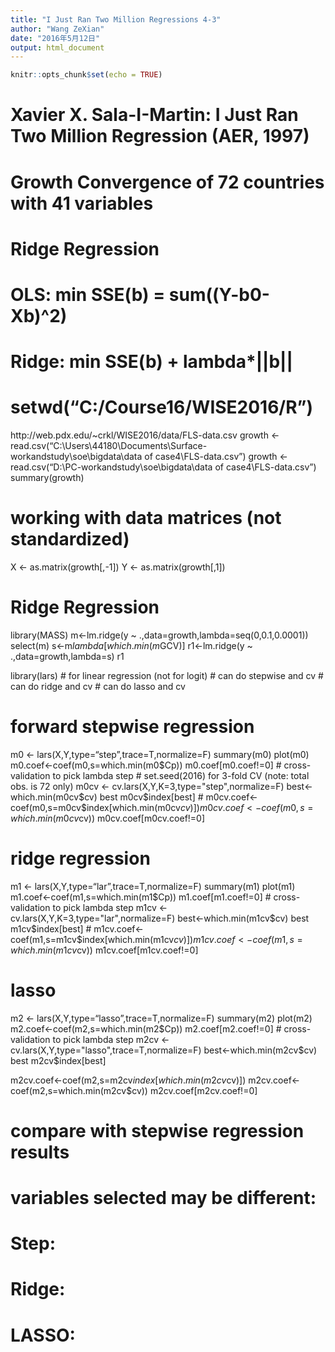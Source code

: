 ```yaml
---
title: "I Just Ran Two Million Regressions 4-3"
author: "Wang ZeXian"
date: "2016年5月12日"
output: html_document
---
```


```r
knitr::opts_chunk$set(echo = TRUE)
```

# Xavier X. Sala-I-Martin: I Just Ran Two Million Regression (AER, 1997)
# Growth Convergence of 72 countries with 41 variables
# Ridge Regression
# OLS: min SSE(b) = sum((Y-b0-Xb)^2)
# Ridge: min SSE(b) + lambda*||b||
# setwd("C:/Course16/WISE2016/R")
http://web.pdx.edu/~crkl/WISE2016/data/FLS-data.csv
growth <- read.csv("C:\\Users\\44180\\Documents\\Surface-workandstudy\\soe\\bigdata\\data of case4\\FLS-data.csv")
growth <- read.csv("D:\\PC-workandstudy\\soe\\bigdata\\data of case4\\FLS-data.csv")
summary(growth)

# working with data matrices (not standardized)
X <- as.matrix(growth[,-1])
Y <- as.matrix(growth[,1])

# Ridge Regression
library(MASS)
m<-lm.ridge(y ~ .,data=growth,lambda=seq(0,0.1,0.0001))
select(m)
s<-m$lambda[which.min(m$GCV)]
r1<-lm.ridge(y ~ .,data=growth,lambda=s)
r1

library(lars)
# for linear regression (not for logit)
# can do stepwise and cv 
# can do ridge and cv
# can do lasso and cv

# forward stepwise regression
m0 <- lars(X,Y,type="step",trace=T,normalize=F)
summary(m0)
plot(m0)
m0.coef<-coef(m0,s=which.min(m0$Cp))
m0.coef[m0.coef!=0]
# cross-validation to pick lambda step
# set.seed(2016) for 3-fold CV (note: total obs. is 72 only)
m0cv <- cv.lars(X,Y,K=3,type="step",normalize=F)
best<-which.min(m0cv$cv)
best
m0cv$index[best]
# m0cv.coef<-coef(m0,s=m0cv$index[which.min(m0cv$cv)])
m0cv.coef<-coef(m0,s=which.min(m0cv$cv))
m0cv.coef[m0cv.coef!=0]

# ridge regression
m1 <- lars(X,Y,type="lar",trace=T,normalize=F)
summary(m1)
plot(m1)
m1.coef<-coef(m1,s=which.min(m1$Cp))
m1.coef[m1.coef!=0]
# cross-validation to pick lambda step
m1cv <- cv.lars(X,Y,K=3,type="lar",normalize=F)
best<-which.min(m1cv$cv)
best
m1cv$index[best]
# m1cv.coef<-coef(m1,s=m1cv$index[which.min(m1cv$cv)])
m1cv.coef<-coef(m1,s=which.min(m1cv$cv))
m1cv.coef[m1cv.coef!=0]

# lasso
m2 <- lars(X,Y,type="lasso",trace=T,normalize=F)
summary(m2)
plot(m2)
m2.coef<-coef(m2,s=which.min(m2$Cp))
m2.coef[m2.coef!=0]
# cross-validation to pick lambda step
m2cv <- cv.lars(X,Y,type="lasso",trace=T,normalize=F)
best<-which.min(m2cv$cv)
best
m2cv$index[best]

m2cv.coef<-coef(m2,s=m2cv$index[which.min(m2cv$cv)])
m2cv.coef<-coef(m2,s=which.min(m2cv$cv))
m2cv.coef[m2cv.coef!=0]

# compare with stepwise regression results
# variables selected may be different:
# Step: 
# Ridge:
# LASSO: 


